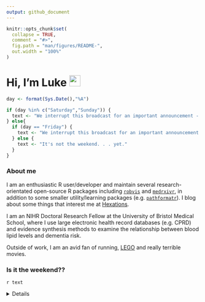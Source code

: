 ```yaml
---
output: github_document
---
```


<!-- README.md is generated from README.Rmd. Please edit that file -->

```r
knitr::opts_chunk$set(
  collapse = TRUE,
  comment = "#>",
  fig.path = "man/figures/README-",
  out.width = "100%"
)
```

# Hi, I'm Luke <img src="https://github.com/TheDudeThatCode/TheDudeThatCode/blob/master/Assets/Hi.gif" width="29px">

```r
day <- format(Sys.Date(),"%A")

if (day %in% c("Saturday","Sunday")) {
  text <- "We interrupt this broadcast for an important announcement - it's the weekend!"
} else{
  if (day == "Friday") {
    text <- "We interrupt this broadcast for an important announcement -  it's FRIDAY!"
  } else {
    text <- "It's not the weekend. . . yet."
  }
}
```

### About me

I am an enthusiastic R user/developer and maintain several research-orientated open-source R packages including [`robvis`](https://github.com/mcguinlu/robvis) and [`medrxivr`](https://github.com/mcguinlu/medrxivr), in addition to some smaller utility/learning packages (e.g. [`pathformatr`](https://github.com/mcguinlu/pathformatr)). I blog about some things that interest me at [Hexations](https://mcguinlu.netlify.app/). 

I am an NIHR Doctoral Research Fellow at the University of Bristol Medical School, where I use large electronic health record databases (e.g. CPRD) and evidence synthesis methods to examine the relationship between blood lipid levels and dementia risk.

Outside of work, I am an avid fan of running, [LEGO](https://mcguinlu.netlify.app/2021/02/02/baby-yoda-in-r/) and really terrible movies.

### Is it the weekend??  

`r text`

<details>

This is a simple test of using GitHub Actions to automatically render a RMarkdown file each morning, and update the text above. See the underlying RMarkdown file [here](https://github.com/mcguinlu/mcguinlu/blob/master/README.Rmd).

</details>